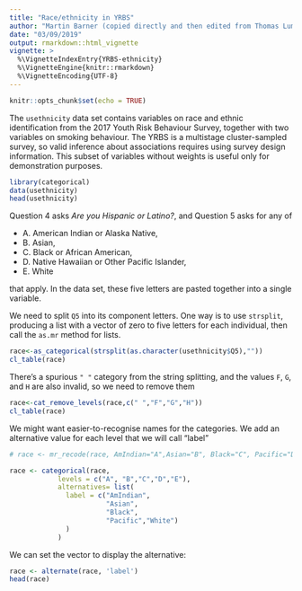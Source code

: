 ```yaml
---
title: "Race/ethnicity in YRBS"
author: "Martin Barner (copied directly and then edited from Thomas Lumley's rimu package Vignette (https://github.com/tslumley/rimu)"
date: "03/09/2019"
output: rmarkdown::html_vignette
vignette: >
  %\VignetteIndexEntry{YRBS-ethnicity}
  %\VignetteEngine{knitr::rmarkdown}
  %\VignetteEncoding{UTF-8}
---
```


```r
knitr::opts_chunk$set(echo = TRUE)
```

The `usethnicity` data set contains variables on race and ethnic identification from the 2017 Youth Risk Behaviour Survey, together with two variables on smoking behaviour.  The YRBS is a multistage cluster-sampled survey, so valid inference about associations requires using survey design information. This subset of variables without weights is useful only for demonstration purposes. 

```r
library(categorical)
data(usethnicity)
head(usethnicity)
```

Question 4 asks *Are you Hispanic or Latino?*, and Question 5 asks for any of  

- A. American Indian or Alaska Native, 
- B. Asian, 
- C. Black or African American, 
- D. Native Hawaiian or Other Pacific Islander, 
- E. White

that apply.  In the data set, these five letters are pasted together into a single variable.



We need to split `Q5` into its component letters. One way is to use `strsplit`, producing a list with a vector of zero to five letters for each individual, then call the `as.mr` method for lists.

```r
race<-as_categorical(strsplit(as.character(usethnicity$Q5),""))
cl_table(race)
```

There's a spurious `" "` category from the string splitting, and the values `F`, `G`, and `H` are also invalid, so we need to remove them

```r
race<-cat_remove_levels(race,c(" ","F","G","H"))
cl_table(race)
```

We might want easier-to-recognise names for the categories.
We add an alternative value for each level that we will call "label"

```r
# race <- mr_recode(race, AmIndian="A",Asian="B", Black="C", Pacific="D", White="E")

race <- categorical(race,
            levels = c("A", "B","C","D","E"),
            alternatives= list(
              label = c("AmIndian",
                        "Asian",
                        "Black", 
                        "Pacific","White")
              )
            )

```

We can set the vector to display the alternative:

```r

race <- alternate(race, 'label')
head(race)

```

<!-- Now, Hispanic/Latino ethnicity is asked in a separate question. We convert it via the `as.mr` method for logical vectors, and then combine it with `race` -->

<!-- ```{r} -->
<!-- hispanic<-as.mr(usethnicity$Q4==1, "Hispanic") -->
<!-- ethnicity<-mr_union(race, hispanic) -->
<!-- ethnicity[101:120] -->
<!-- ``` -->

<!-- The `plot` method shows co-occurence of the various race/ethnicity terms -->

<!-- ```{r} -->
<!-- plot(ethnicity,nsets=6) -->
<!-- ``` -->

<!-- Tabulations against other factor or multiple-response variables are possible with `mtable`.  Note that `mtable` shows frequencies for each category; use `as.character` to get frequencies for combinations -- do not use `as.factor`, which is not generic and so cannot have a `mr` method. -->

<!-- ```{r} -->
<!-- mtable(ethnicity, usethnicity$QN30) -->
<!-- table(ethnicity %has% "Black", usethnicity$QN30) -->
<!-- table(ethnicity %hasonly% "Black", usethnicity$QN30) -->
<!-- table(as.character(ethnicity), usethnicity$QN30) -->
<!-- table(forcats::fct_lump(as.character(ethnicity), n=10),    usethnicity$QN30) -->
<!-- ``` -->
